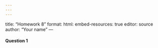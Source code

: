 ```yaml
---
---
---
```

title: "Homework 8"
format: 
  html:
    embed-resources: true
editor: source
author: "Your name"
---


#### Question 1

```r

```

